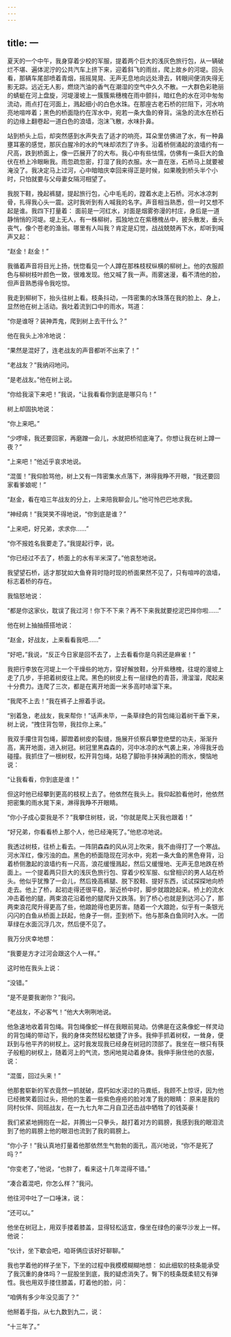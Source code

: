 ```yaml
---
---
---
```

title: 一
---




夏天的一个中午，我身穿着少校的军服，提着两个巨大的浅灰色旅行包，从一辆破烂不堪、遍体泥泞的公共汽车上挤下来，迎着斜飞的雨丝，爬上故乡的河堤。回头看，那辆车尾部喷着青烟，摇摇晃晃、无声无息地向远处滑去，转眼间便消失得无影无踪。远近无人影，燃烧汽油的香气在潮湿的空气中久久不散。一大群色彩艳丽的蜻蜓在河上盘旋，河堤漫坡上一簇簇紫穗槐在雨中颤抖，暗红色的水在河中匆匆流动，雨点打在河面上，溅起细小的白色水珠。在那座古老石桥的拦阻下，河水响亮地喧哗着；黑色的桥面隐约在浑水中，宛若一条大鱼的脊背。湍急的流水在桥石的边缘上翻卷起一道白色的浪墙，泡沫飞散，水味扑鼻。

站到桥头上后，却突然感到水声失去了适才的响亮，耳朵里仿佛进了水，有一种鼻壅耳塞的感觉，那灰白腥冷的水的气味却浓烈了许多。沿着桥侧涌起的浪墙约有一尺高，跌到桥面上，像一匹展开了的大布。我心中有些怯懦，仿佛有一条巨大的鱼伏在桥上冷眼瞅我。雨忽疏忽密，打湿了我的衣服。水一直在涨，石桥马上就要被淹没了。我决定马上过河，心中暗暗庆幸回来得正是时候，如果晚到桥头半个小时，只怕就要与父母妻女隔河相望了。

我脱下鞋，挽起裤腿，提起旅行包，心中毛毛的，蹚着水走上石桥。河水冰凉刺骨，扎得我心头一震。这时我听到有人喊我的名字。声音相当熟悉，但一时又想不起是谁。我四下打量着： 面前是一河红水，对面是烟雾弥漫的村庄，身后是一道静悄悄的河堤。堤上无人，有一株柳树，孤独地立在紫穗槐丛中，披头散发，垂头丧气，像个苍老的渔翁。哪里有人叫我？肯定是幻觉，战战兢兢再下水，却听到喊声又起：

“赵金！赵金！”

我循着声音将目光上扬，恍惚看见一个人蹲在那株枝杈纵横的柳树上。他的衣服颜色与柳树枝叶颜色一致，很难发现。他又喊了我一声。雨雾迷漫，看不清他的脸，但声音熟悉得令我吃惊。

我走到柳树下，抬头往树上看。枝条抖动，一阵密集的水珠落在我的脸上、身上，显然他在树上活动。我吐着流到口中的雨水，骂道：

“你是谁呀？装神弄鬼，爬到树上去干什么？”

他在我头上冷冷地说：

“果然是混好了，连老战友的声音都听不出来了！”

“老战友？”我纳闷地问。

“是老战友。”他在树上说。

“你给我滚下来吧！”我说，“让我看看你到底是哪只鸟！”

树上却固执地说：

“你上来吧。”

“少啰嗦，我还要回家，再磨蹭一会儿，水就把桥彻底淹了。你想让我在树上蹲一夜？”

“上来吧！”他近乎哀求地说。

“混蛋！”我仰脸骂他，树上又有一阵密集水点落下，淋得我睁不开眼，“我还要回家看爹娘呢！”

“赵金，看在咱三年战友的分上，上来陪我聊会儿。”他可怜巴巴地求我。

“神经病！”我哭笑不得地说，“你到底是谁？”

“上来吧，好兄弟，求求你……”

“你不报姓名我要走了。”我提起行李，说。

“你已经过不去了，桥面上的水有半米深了。”他哀愁地说。

我望望石桥，适才那犹如大鱼脊背时隐时现的桥面果然不见了，只有喧哗的浪墙，标志着桥的存在。

我恼怒地说：

“都是你这家伙，耽误了我过河！你下不下来？再不下来我就要挖泥巴摔你啦……”

他在树上抽抽搭搭地说：

“赵金，好战友，上来看看我吧……”

“好吧，”我说，“反正今日家是回不去了，上去看看你是乌鸦还是麻雀！”

我把行李放在河堤上一个干燥些的地方，穿好解放鞋，分开紫穗槐，往堤的漫坡上走了几步，手把着树皮往上爬。黑色的树皮上有一层绿色的青苔，滑溜溜，爬起来十分费力。连爬了三次，都是在离开地面一米多高时哧溜下来。

“我爬不上去！”我在裤子上擦着手说。

“别着急，老战友，我来帮你！”话声未毕，一条草绿色的背包绳沿着树干垂下来，树上说，“拽住背包带，我拉你上来。”

我双手攥住背包绳，脚蹬着树皮的裂缝，施展开侦察兵攀登绝壁的功夫，渐渐升高，离开地面，进入树冠。树冠里黑森森的，河中冰凉的水气袭上来，冷得我牙齿碰撞。我抓住了一根树杈，松开背包绳，站稳了脚抬手抹掉满脸的雨水，懊恼地说：

“让我看看，你到底是谁！”

但这时他已经攀到更高的枝杈上去了。他依然在我头上。我仰起脸看他时，他依然把密集的雨水晃下来，淋得我睁不开眼睛。

“你小子成心耍我是不？”我攀住树枝，说，“你就是爬上天我也跟着！”

“好兄弟，你看看桥上那个人，他已经淹死了。”他悲凉地说。

我透过树枝，往桥上看去。一阵阴森森的风从河上吹来，我不由得打了一个寒战。河水浑红，像污浊的血。黑色的桥面隐现在河水中，宛若一条大鱼的黑色脊背，沿着桥侧激起的浪墙约有一尺高，浪花缓慢溅起，然后又缓慢地、无声无息地跌在桥面上。一个提着两只巨大的浅灰色旅行包、穿着少校军服、似曾相识的男人站在桥头。他似乎犹豫了一会儿，然后挽高裤腿、脱下胶鞋、提好东西，试试探探地向桥走去。他上了桥，起初走得还很平稳，渐近桥中时，脚步就踉跄起来。桥上的流水冲击着他的腿，两束浪花沿着他的腿爬升又跌落。到了桥心也就是到达河心了，那两束浪花爬升得更高了些，他踉跄得也更厉害。随着一个大踉跄，似乎有一条银光闪闪的白鱼从桥面上跃起，他身子一侧，歪到桥下。他与那条白鱼同时入水。一团草绿在水面沉浮几次，然后便不见了。

我万分庆幸地想：

“我要是方才过河会跟这个人一样。”

这时他在我头上说：

“没错。”

“是不是要我谢你？”我问。

“老战友，不必客气！”他大大咧咧地说。

他急速地收着背包绳。背包绳像蛇一样在我眼前晃动。仿佛是在这条像蛇一样灵动的背包绳的带动下，我的身体突然轻松敏捷了许多。我伸手抓着树杈，一耸身，便跃到与他平齐的树杈上。这时我发现我已经身在树冠的顶部了。我坐在一根只有筷子般粗的树杈上，随着河上的气流，悠闲地晃动着身体。我伸手揪住他的衣服，说：

“混蛋，回过头来！”

他那套崭新的军衣竟然一抓就破，腐朽如水浸过的马粪纸，我顾不上惊讶，因为他已经微笑着回过头，把他的生着一些紫色痤疮的脸对准了我的眼睛： 原来是我的同村伙伴、同班战友，在一九七九年二月自卫还击战中牺牲了的钱英豪！

我们紧紧地拥抱在一起，并腾出一只拳头，敲打着对方的肩膀，我感到我的眼泪流到了他的肩膀上他的眼泪也流到了我的肩膀上。

“你小子！”我认真地打量着他那依然生气勃勃的面孔，高兴地说，“你不是死了吗？”

“你变老了，”他说，“也胖了，看来这十几年混得不错。”

“凑合着混吧，你怎么样？”我问。

他往河中吐了一口唾沫，说：

“还可以。”

他坐在树冠上，用双手搂着膝盖，显得轻松适宜，像坐在绿色的豪华沙发上一样。他说：

“伙计，坐下歇会吧，咱哥俩应该好好聊聊。”

我也学着他的样子坐下，下坐的过程中我模模糊糊地想： 如此细软的枝条能承受了我沉重的身体吗？一屁股坐到底，我的疑虑消失了。臀下的枝条既柔韧又有弹性。我也用双手搂住膝盖，盯着他的脸，问：

“咱俩有多少年没见面了？”

他掰着手指，从七九数到九二，说：

“十三年了。”